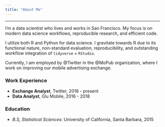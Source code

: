 ```yaml
---
title: "About Me"
---
```


-----
  
I'm a data scientist who lives and works in San Francisco. My focus is on modern data science workflows, reproducible research, and efficient code.

I utilize both R and Python for data science. I gravitate towards R due to its functional nature, non-standard evaluation, reproducibility, and outstanding workflow integration of `tidyverse` + `RStudio`. 

Currently, I am employed by @Twitter in the @MoPub organization, where I work on improving our mobile advertising exchange.

### Work Experience

* **Exchange Analyst**, Twitter, 2018 - present
* **Data Analyst**, Glu Mobile, 2016 - 2018

### Education

* *B.S, Statistical Sciences*: University of California, Santa Barbara, 2015